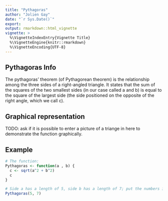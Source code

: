 ```yaml
---
title: "Pythagoras"
author: "Jolien Gay"
date: "`r Sys.Date()`"
export:
output: rmarkdown::html_vignette
vignette: >
  %\VignetteIndexEntry{Vignette Title}
  %\VignetteEngine{knitr::rmarkdown}
  %\VignetteEncoding{UTF-8}
---
```




## Pythagoras Info

The pythagoras' theorem (of Pythagorean theorem) is the relationship among the three sides of a right-angled triangle. It states that the sum of the squares of the two smallest sides (in our case called a and b) is equal to the square of the largest side (the side positioned on the opposite of the right angle, which we call c).

## Graphical representation

TODO: ask if it is possible to enter a picture of a triange in here to demonstrate 
the function graphically.

## Example

```r
# The function:
Pythagoras <- function(a , b) {
  c <- sqrt(a^2 + b^2)
  c
}

# Side a has a length of 5, side b has a length of 7; put the numbers in the function to compute the length of c.
Pythagoras(5, 7)

```


